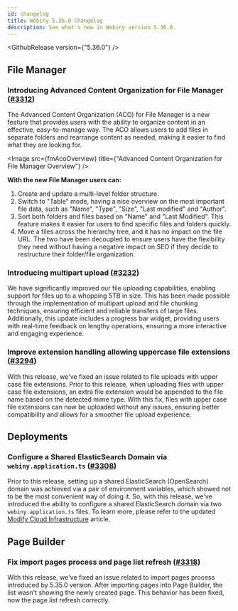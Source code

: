 ```yaml
---
id: changelog
title: Webiny 5.36.0 Changelog
description: See what's new in Webiny version 5.36.0.
---
```



<GithubRelease version={"5.36.0"} />

## File Manager

### Introducing Advanced Content Organization for File Manager ([#3312](https://github.com/webiny/webiny-js/pull/3312))

The Advanced Content Organization (ACO) for File Manager is a new feature that provides users with the ability to organize content in an effective, easy-to-manage way. The ACO allows users to add files in separate folders and rearrange content as needed, making it easier to find what they are looking for.

<Image src={fmAcoOverview} title={"Advanced Content Organization for File Manager Overview"} />

**With the new File Manager users can:**

1. Create and update a multi-level folder structure.
2. Switch to "Table" mode, having a nice overview on the most important file data, such as "Name", "Type", "Size", "Last modified" and "Author". 
3. Sort both folders and files based on "Name" and "Last Modified". This feature makes it easier for users to find specific files and folders quickly.
4. Move a files across the hierarchy tree, and it has no impact on the file URL. The two have been decoupled to ensure users have the flexibility they need without having a negative impact on SEO if they decide to restructure their folder/file organization.

### Introducing multipart upload ([#3232](https://github.com/webiny/webiny-js/pull/3232))

We have significantly improved our file uploading capabilities, enabling support for files up to a whopping 5TB in size. This has been made possible through the implementation of multipart upload and file chunking techniques, ensuring efficient and reliable transfers of large files.
Additionally, this update includes a progress bar widget, providing users with real-time feedback on lengthy operations, ensuring a more interactive and engaging experience.

### Improve extension handling allowing uppercase file extensions ([#3294](https://github.com/webiny/webiny-js/pull/3294))

With this release, we've fixed an issue related to file uploads with upper case file extensions. Prior to this release, when uploading files with upper case file extensions, an extra file extension would be appended to the file name based on the detected mime type. With this fix, files with upper case file extensions can now be uploaded without any issues, ensuring better compatibility and allows for a smoother file upload experience.

## Deployments

### Configure a Shared ElasticSearch Domain via `webiny.application.ts` ([#3308](https://github.com/webiny/webiny-js/pull/3308))

Prior to this release, setting up a shared ElasticSearch (OpenSearch) domain was achieved via a pair of environment variables, which showed not to be the most convenient way of doing it. So, with this release, we've introduced the ability to configure a shared ElasticSearch domain via two `webiny.application.ts` files. To learn more, please refer to the updated [Modify Cloud Infrastructure](/docs/{exact:5.36.x}/infrastructure/basics/modify-cloud-infrastructure#using-a-shared-amazon-elasticsearch-open-search-domain) article.

## Page Builder

### Fix import pages process and page list refresh ([#3318](https://github.com/webiny/webiny-js/pull/3318))

With this release, we've fixed an issue related to import pages process introduced by 5.35.0 version. After importing pages into Page Builder, the list wasn't showing the newly created page. This behavior has been fixed, now the page list refresh correctly.
